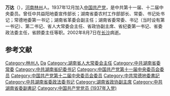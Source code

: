 {{otheruses}}
{{Unreferenced|time=2021-04-15T11:40:06+00:00}}
'''万达'''（{{bd|1918年|10月|2002年|8月7日|catIdx=W万}}），[[河南|河南]][[林州|林州]]人。1937年12月加入[[中国共产党|中国共产党]]，是中共第十一届、十二届中央委员。曾任中共益阳地委宣传部长；湖南省委农村工作部部长、常委、书记处书记；常德地委第一书记；湖南省革委会副主任；湖南省委常委、书记（当时设有第一书记）、第二书记、省人大常委会主任、省政协副主席、省纪委第一书记、省委政法委主任，省顾委主任等职。2002年8月7日在[[长沙|长沙]]病逝。

==参考文献==
<div class="references-small">
<references></references>
</div>

{{start box}}
{{s-ppo}}
{{s-before|首任}}
{{s-title|[[中国共产党湖南省顾问委员会|中国共产党湖南省顾问委员会]]主任|1983年1月-1990年10月}} 
{{s-after|缺职，后撤销}}
{{s-before|？}}
{{s-title|[[中国共产党湖南省委员会|中国共产党湖南省委员会]]政法委员会主任|1981年10月-1983年12月}} 
{{s-after|[[王治国|王治国]]}}
{{s-before|？}}
{{s-title|[[中国共产党湖南省纪律检查委员会|中国共产党湖南省纪律检查委员会]]第一书记|1978年3月-1982年3月}} 
{{s-after|？}}
{{s-before|[[尹子明|尹子明]]}}
{{s-title|[[中国共产党常德地区委员会|中国共产党常德地区委员会]]第一书记|1961年5月-1964年9月}} 
{{s-after|[[景林|景林]]}}
{{s-before|？}}
{{s-title|[[中国共产党湖南省委员会|中国共产党湖南省委员会]]农村工作部部长|1954年-1960年}} 
{{s-after|并入农村办公室}}
{{s-gov}}
{{s-before|文革后首任}}
{{s-title|[[湖南省人民代表大会常务委员会|湖南省人民代表大会常务委员会]]主任|1979年12月-1983年4月}} 
{{s-after|[[孙国治|孙国治]]}}
{{end box}}

{{中华人民共和国湖南省地方领导人}}
{{DEFAULTSORT:wan da}}
[[Category:林州人|Category:林州人]]
[[Category:万姓|Da]]
[[Category:湖南省人大常委会主任|Category:湖南省人大常委会主任]]
[[Category:中共湖南省委常委|Category:中共湖南省委常委]]
[[Category:中共湖南省纪委书记|Category:中共湖南省纪委书记]]
[[Category:中国共产党第十一届中央委员会委员|Category:中国共产党第十一届中央委员会委员]]
[[Category:中国共产党第十二届中央委员会委员|Category:中国共产党第十二届中央委员会委员]]
[[Category:中共常德地委書記|Category:中共常德地委書記]]
[[Category:中共湖南省委政法委书记|Category:中共湖南省委政法委书记]]
[[Category:湖南省政协副主席|Category:湖南省政协副主席]]
[[Category:中共湖南省委副書記|Category:中共湖南省委副書記]]
[[Category:中国共产党党员_(1937年入党)|Category:中国共产党党员 (1937年入党)]]